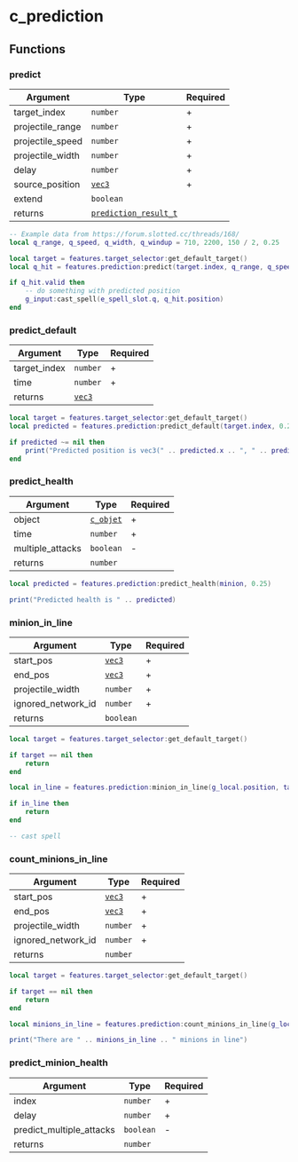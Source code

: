 # c_prediction

## Functions

### predict

| Argument         | Type                                                  | Required |
| ---------------- | ----------------------------------------------------- | -------- |
| target_index     | `number`                                              | +        |
| projectile_range | `number`                                              | +        |
| projectile_speed | `number`                                              | +        |
| projectile_width | `number`                                              | +        |
| delay            | `number`                                              | +        |
| source_position  | [`vec3`](/structs/vec3)                               | +        |
| extend           | `boolean`                                             |          |
| returns          | [`prediction_result_t`](/structs/prediction_result_t) |          |

```lua /:predict/
-- Example data from https://forum.slotted.cc/threads/168/
local q_range, q_speed, q_width, q_windup = 710, 2200, 150 / 2, 0.25

local target = features.target_selector:get_default_target()
local q_hit = features.prediction:predict(target.index, q_range, q_speed, q_width, q_windup, g_local.position)

if q_hit.valid then
    -- do something with predicted position
    g_input:cast_spell(e_spell_slot.q, q_hit.position)
end
```

### predict_default

| Argument     | Type                    | Required |
| ------------ | ----------------------- | -------- |
| target_index | `number`                | +        |
| time         | `number`                | +        |
| returns      | [`vec3`](/structs/vec3) |          |

```lua /predict_default/
local target = features.target_selector:get_default_target()
local predicted = features.prediction:predict_default(target.index, 0.25)

if predicted ~= nil then
    print("Predicted position is vec3(" .. predicted.x .. ", " .. predicted.y .. ", " .. predicted.z .. ")")
end
```

### predict_health

| Argument         | Type                           | Required |
| ---------------- | ------------------------------ | -------- |
| object           | [`c_objet`](/classes/c_object) | +        |
| time             | `number`                       | +        |
| multiple_attacks | `boolean`                      | -        |
| returns          | `number`                       |          |

```lua
local predicted = features.prediction:predict_health(minion, 0.25)

print("Predicted health is " .. predicted)
```

### minion_in_line

| Argument           | Type                    | Required |
| ------------------ | ----------------------- | -------- |
| start_pos          | [`vec3`](/structs/vec3) | +        |
| end_pos            | [`vec3`](/structs/vec3) | +        |
| projectile_width   | `number`                | +        |
| ignored_network_id | `number`                | +        |
| returns            | `boolean`               |          |

```lua /minion_in_line/
local target = features.target_selector:get_default_target()

if target == nil then
    return
end

local in_line = features.prediction:minion_in_line(g_local.position, target.position, 40, -1)

if in_line then
    return
end

-- cast spell
```

### count_minions_in_line

| Argument           | Type                    | Required |
| ------------------ | ----------------------- | -------- |
| start_pos          | [`vec3`](/structs/vec3) | +        |
| end_pos            | [`vec3`](/structs/vec3) | +        |
| projectile_width   | `number`                | +        |
| ignored_network_id | `number`                | +        |
| returns            | `number`                |          |

```lua /count_minions_in_line/
local target = features.target_selector:get_default_target()

if target == nil then
    return
end

local minions_in_line = features.prediction:count_minions_in_line(g_local.position, target.position, 40, -1)

print("There are " .. minions_in_line .. " minions in line")
```

### predict_minion_health

| Argument                 | Type      | Required |
| ------------------------ | --------- | -------- |
| index                    | `number`  | +        |
| delay                    | `number`  | +        |
| predict_multiple_attacks | `boolean` | -        |
| returns                  | `number`  |          |
